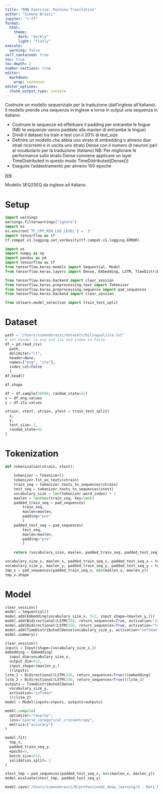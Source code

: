 ```yaml
---
title: "RNN Exercise: Machine Translation"
author: "Simone Brazzi"
jupyter: "r-tf"
format:
  html:
    theme:
      dark: "darkly"
      light: "flatly"
execute: 
  warning: false
self_contained: true
toc: true
toc-depth: 2
number-sections: true
editor: 
  markdown: 
    wrap: sentence
editor_options: 
  chunk_output_type: console
---
```


Costruire un modello sequenziale per la traduzione (dall'inglese all'italiano). Il modello prende una sequenza in inglese e torna in output una sequenza in italiano:

- Costruire le sequenze ed effettuare il padding per entrambe le lingue (NB: le sequenze vanno paddate alla maxlen di entrambe le lingue)
- Dividi il dataset tra train e test con il 20% di test_size
- Definire un modello che abbia uno strato di embedding e almeno due strati ricorrenti e in uscita uno strato Dense con il numero di neuroni pari al vocabolario per la traduzione (italiano)
NB: Per migliorare le performance sullo strato Dense conviene applicare un layer TimeDistributed in questo modo TimeDistributed(Dense())
- Eseguire l'addestramento per almeno 100 epoche

[link](https://medium.com/@ashishjamarkattel123/language-translation-8e24b4e40928)

Modello SEQ2SEQ da inglese ad italiano.

# Setup
```python
import warnings
warnings.filterwarnings("ignore")
import os
os.environ['TF_CPP_MIN_LOG_LEVEL'] = '3' 
import tensorflow as tf
tf.compat.v1.logging.set_verbosity(tf.compat.v1.logging.ERROR)

import os
import numpy as np
import pandas as pd
import tensorflow as tf
from tensorflow.keras.models import Sequential, Model 
from tensorflow.keras.layers import Dense, Embedding, LSTM, TimeDistributed, Input, Bidirectional

from tensorflow.keras.backend import clear_session
from tensorflow.keras.preprocessing.text import Tokenizer
from tensorflow.keras.preprocessing.sequence import pad_sequences
from tensorflow.keras.backend import clear_session

from sklearn.model_selection import train_test_split
```

# Dataset
```python
path = "/Users/simonebrazzi/datasets/bilingual/ita.txt"
# set header to eng and ita and index to False
df = pd.read_csv(
  path,
  delimiter="\t",
  header=None,
  names=["eng", "ita"],
  index_col=False
  )
df.head()
```

```python
df.shape
```

```python
df = df.sample(50000, random_state=42)
x = df.eng.values
y = df.ita.values

xtrain, xtest, ytrain, ytest = train_test_split(
  x,
  y,
  test_size=.2,
  random_state=42
)
```

# Tokenization

```python
def tokenization(xtrain, xtest):
    
    tokenizer = Tokenizer()
    tokenizer.fit_on_texts(xtrain)
    train_seq = tokenizer.texts_to_sequences(xtrain)
    test_seq = tokenizer.texts_to_sequences(xtest)
    vocabulary_size = len(tokenizer.word_index) + 1
    maxlen = len(max(train_seq, key=len))
    padded_train_seq = pad_sequences(
        train_seq,
        maxlen=maxlen,
        padding="pre"
        )
    padded_test_seq = pad_sequences(
        test_seq,
        maxlen=maxlen,
        padding="pre"
        )
    
    return (vocabulary_size, maxlen, padded_train_seq, padded_test_seq)

vocabulary_size_x, maxlen_x, padded_train_seq_x, padded_test_seq_x = tokenization(xtrain, xtest)
vocabulary_size_y, maxlen_y, padded_train_seq_y, padded_test_seq_y = tokenization(ytrain, ytest)
tmp_x = pad_sequences(padded_train_seq_x, max(maxlen_x, maxlen_y))
tmp_x.shape
```

# Model
```python
clear_session()
model = Sequential()
model.add(Embedding(vocabulary_size_x, 512, input_shape=(maxlen_y,)))
model.add(Bidirectional(LSTM(256, return_sequences=True, activation="tanh")))
model.add(Bidirectional(LSTM(256, return_sequences=True, activation="tanh")))
model.add(TimeDistributed(Dense(vocabulary_size_y, activation="softmax")))
model.summary()
```


```python
clear_session()
inputs = Input(shape=(vocabulary_size_x,))
embedding = Embedding(
  input_dim=vocabulary_size_x,
  output_dim=512,
  input_shape=(maxlen_y,)
  )(inputs)
lstm_1 = Bidirectional(LSTM(256, return_sequences=True))(embedding)
lstm_2 = Bidirectional(LSTM(256, return_sequences=True))(lstm_1)
outputs = TimeDistributed(Dense(
  vocabulary_size_y,
  activation="softmax"
  ))(lstm_2)
model = Model(inputs=inputs, outputs=outputs)
```

```python
model.compile(
  optimizer="rmsprop",
  loss="sparse_categorical_crossentropy",
  metrics=["accuracy"]
)
```

```python
model.fit(
  tmp_x,
  padded_train_seq_y,
  epochs=5,
  batch_size=512,
  validation_split=.2
)
```

```python
xtest_tmp = pad_sequences(padded_test_seq_x, max(maxlen_x, maxlen_y))
model.evaluate(xtest_tmp, padded_test_seq_y)
```
```python
model.save("/Users/simonebrazzi/R/professionAI_deep_learning/5 - Reti Neurali Ricorrenti/seq2seq.keras")
```



